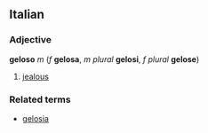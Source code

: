 ==Italian==
===Adjective===
'''geloso''' ''m'' (''f'' '''gelosa''', ''m plural'' '''gelosi''', ''f plural'' '''gelose''')

#[[jealous]]

===Related terms===
*[[gelosia]]